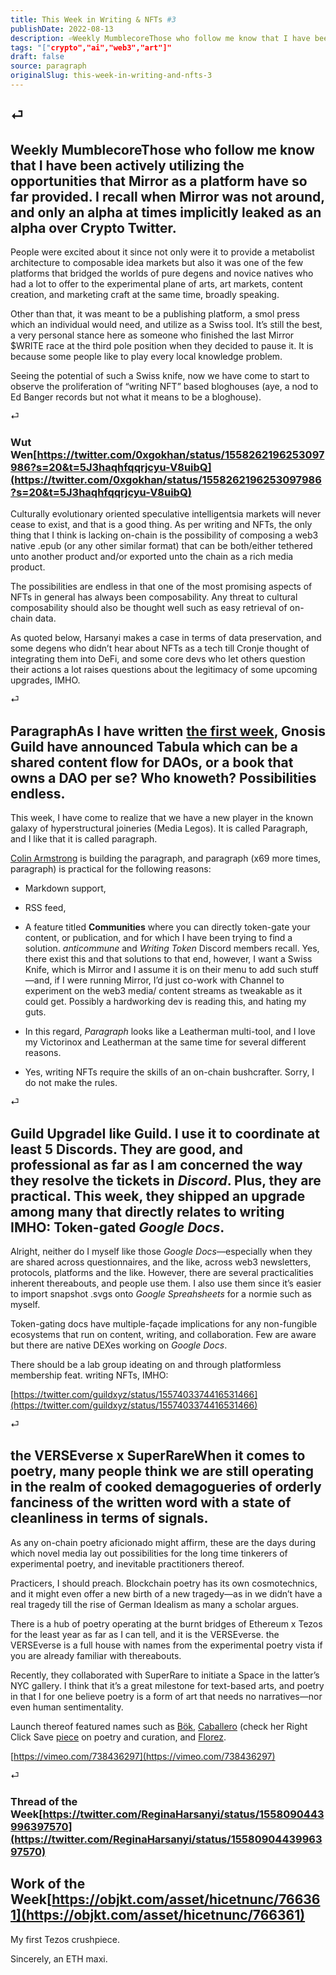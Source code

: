 ```yaml
---
title: This Week in Writing & NFTs #3
publishDate: 2022-08-13
description: ⏎Weekly MumblecoreThose who follow me know that I have been actively utilizing the opportunities that Mirror as a platform have so far provided. I re......
tags: "["crypto","ai","web3","art"]"
draft: false
source: paragraph
originalSlug: this-week-in-writing-and-nfts-3
---
```


## ⏎

## Weekly MumblecoreThose who follow me know that I have been actively utilizing the opportunities that Mirror as a platform have so far provided. I recall when Mirror was not around, and only an alpha at times implicitly leaked as an alpha over Crypto Twitter.

People were excited about it since not only were it to provide a metabolist architecture to composable idea markets but also it was one of the few platforms that bridged the worlds of pure degens and novice natives who had a lot to offer to the experimental plane of arts, art markets, content creation, and marketing craft at the same time, broadly speaking.

Other than that, it was meant to be a publishing platform, a smol press which an individual would need, and utilize as a Swiss tool. It’s still the best, a very personal stance here as someone who finished the last Mirror $WRITE race at the third pole position when they decided to pause it. It is because some people like to play every local knowledge problem.

Seeing the potential of such a Swiss knife, now we have come to start to observe the proliferation of “writing NFT” based bloghouses (aye, a nod to Ed Banger records but not what it means to be a bloghouse).

⏎

### Wut Wen[https://twitter.com/0xgokhan/status/1558262196253097986?s=20&t=5J3haqhfqqrjcyu-V8uibQ](https://twitter.com/0xgokhan/status/1558262196253097986?s=20&t=5J3haqhfqqrjcyu-V8uibQ)

Culturally evolutionary oriented speculative intelligentsia markets will never cease to exist, and that is a good thing. As per writing and NFTs, the only thing that I think is lacking on-chain is the possibility of composing a web3 native .epub (or any other similar format) that can be both/either tethered unto another product and/or exported unto the chain as a rich media product.

The possibilities are endless in that one of the most promising aspects of NFTs in general has always been composability. Any threat to cultural composability should also be thought well such as easy retrieval of on-chain data.

As quoted below, Harsanyi makes a case in terms of data preservation, and some degens who didn’t hear about NFTs as a tech till Cronje thought of integrating them into DeFi, and some core devs who let others question their actions a lot raises questions about the legitimacy of some upcoming upgrades, IMHO.

⏎

## ParagraphAs I have written [the first week](https://mirror.xyz/gokhan.eth/VQyjhqWtm_3YlFLPQJ1ZZItBKVwhjdodnMMQ92OC58w), Gnosis Guild have announced Tabula which can be a shared content flow for DAOs, or a book that owns a DAO per se? Who knoweth? Possibilities endless.

This week, I have come to realize that we have a new player in the known galaxy of hyperstructural joineries (Media Legos). It is called Paragraph, and I like that it is called paragraph.

[Colin Armstrong](https://twitter.com/colinarms) is building the paragraph, and paragraph (x69 more times, paragraph) is practical for the following reasons:

- Markdown support,

- RSS feed,

- A feature titled **Communities** where you can directly token-gate your content, or publication, and for which I have been trying to find a solution. *anticommune* and *Writing Token* Discord members recall. Yes, there exist this and that solutions to that end, however, I want a Swiss Knife, which is Mirror and I assume it is on their menu to add such stuff—and, if I were running Mirror, I’d just co-work with Channel to experiment on the web3 media/ content streams as tweakable as it could get. Possibly a hardworking dev is reading this, and hating my guts.

- In this regard, *Paragraph* looks like a Leatherman multi-tool, and I love my Victorinox and Leatherman at the same time for several different reasons.

- Yes, writing NFTs require the skills of an on-chain bushcrafter. Sorry, I do not make the rules.

⏎

## Guild UpgradeI like Guild. I use it to coordinate at least 5 Discords. They are good, and professional as far as I am concerned the way they resolve the tickets in *Discord*. Plus, they are practical. This week, they shipped an upgrade among many that directly relates to writing IMHO: Token-gated *Google Docs*.

Alright, neither do I myself like those *Google Docs*—especially when they are shared across questionnaires, and the like, across web3 newsletters, protocols, platforms and the like. However, there are several practicalities inherent thereabouts, and people use them. I also use them since it’s easier to import snapshot .svgs onto *Google Spreahsheets* for a normie such as myself.

Token-gating docs have multiple-façade implications for any non-fungible ecosystems that run on content, writing, and collaboration. Few are aware but there are native DEXes working on *Google Docs*.

There should be a lab group ideating on and through platformless membership feat. writing NFTs, IMHO:

[https://twitter.com/guildxyz/status/1557403374416531466](https://twitter.com/guildxyz/status/1557403374416531466)

⏎

## the VERSEverse x SuperRareWhen it comes to poetry, many people think we are still operating in the realm of cooked demagogueries of orderly fanciness of the written word with a state of cleanliness in terms of signals.

As any on-chain poetry aficionado might affirm, these are the days during which novel media lay out possibilities for the long time tinkerers of experimental poetry, and inevitable practitioners thereof.

Practicers, I should preach. Blockchain poetry has its own cosmotechnics, and it might even offer a new birth of a new tragedy—as in we didn’t have a real tragedy till the rise of German Idealism as many a scholar argues.

There is a hub of poetry operating at the burnt bridges of Ethereum x Tezos for the least year as far as I can tell, and it is the VERSEverse. the VERSEverse is a full house with names from the experimental poetry vista if you are already familiar with thereabouts.

Recently, they collaborated with SuperRare to initiate a Space in the latter’s NYC gallery. I think that it’s a great milestone for text-based arts, and poetry in that I for one believe poetry is a form of art that needs no narratives—nor even human sentimentality.

Launch thereof featured names such as [Bök](https://twitter.com/christianbok), [Caballero](https://twitter.com/CaballeroAnaMa) (check her Right Click Save [piece](https://www.rightclicksave.com/article/poetry-and-the-new-meaning-of-curation) on poetry and curation, and [Florez](https://twitter.com/GiselFlorez).

[https://vimeo.com/738436297](https://vimeo.com/738436297)

⏎

### Thread of the Week[https://twitter.com/ReginaHarsanyi/status/1558090443996397570](https://twitter.com/ReginaHarsanyi/status/1558090443996397570)

## Work of the Week[https://objkt.com/asset/hicetnunc/766361](https://objkt.com/asset/hicetnunc/766361)

My first Tezos crushpiece.

Sincerely, an ETH maxi.